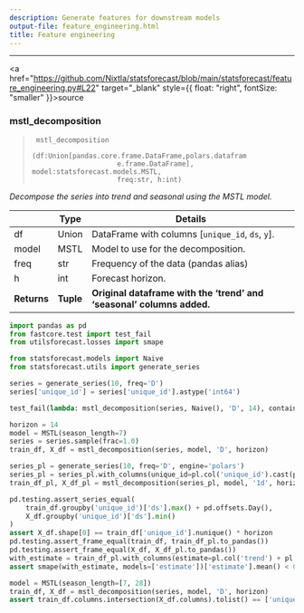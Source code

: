 ```yaml
---
description: Generate features for downstream models
output-file: feature_engineering.html
title: Feature engineering
---
```



------------------------------------------------------------------------

<a
href="https://github.com/Nixtla/statsforecast/blob/main/statsforecast/feature_engineering.py#L22"
target="_blank" style={{ float: "right", fontSize: "smaller" }}>source</a>

### mstl_decomposition

> ``` text
>  mstl_decomposition
>                      (df:Union[pandas.core.frame.DataFrame,polars.datafram
>                      e.frame.DataFrame], model:statsforecast.models.MSTL,
>                      freq:str, h:int)
> ```

*Decompose the series into trend and seasonal using the MSTL model.*

|  | **Type** | **Details** |
|--------|---------------------------|-------------------------------------|
| df | Union | DataFrame with columns \[`unique_id`, `ds`, `y`\]. |
| model | MSTL | Model to use for the decomposition. |
| freq | str | Frequency of the data (pandas alias) |
| h | int | Forecast horizon. |
| **Returns** | **Tuple** | **Original dataframe with the ‘trend’ and ‘seasonal’ columns added.** |

```python
import pandas as pd
from fastcore.test import test_fail
from utilsforecast.losses import smape

from statsforecast.models import Naive
from statsforecast.utils import generate_series
```


```python
series = generate_series(10, freq='D')
series['unique_id'] = series['unique_id'].astype('int64')
```


```python
test_fail(lambda: mstl_decomposition(series, Naive(), 'D', 14), contains='must be an MSTL instance')
```


```python
horizon = 14
model = MSTL(season_length=7)
series = series.sample(frac=1.0)
train_df, X_df = mstl_decomposition(series, model, 'D', horizon)
```


```python
series_pl = generate_series(10, freq='D', engine='polars')
series_pl = series_pl.with_columns(unique_id=pl.col('unique_id').cast(pl.Int64))
train_df_pl, X_df_pl = mstl_decomposition(series_pl, model, '1d', horizon)
```


```python
pd.testing.assert_series_equal(
    train_df.groupby('unique_id')['ds'].max() + pd.offsets.Day(),
    X_df.groupby('unique_id')['ds'].min()
)
assert X_df.shape[0] == train_df['unique_id'].nunique() * horizon
pd.testing.assert_frame_equal(train_df, train_df_pl.to_pandas())
pd.testing.assert_frame_equal(X_df, X_df_pl.to_pandas())
with_estimate = train_df_pl.with_columns(estimate=pl.col('trend') + pl.col('seasonal'))
assert smape(with_estimate, models=['estimate'])['estimate'].mean() < 0.1
```


```python
model = MSTL(season_length=[7, 28])
train_df, X_df = mstl_decomposition(series, model, 'D', horizon)
assert train_df.columns.intersection(X_df.columns).tolist() == ['unique_id', 'ds', 'trend', 'seasonal7', 'seasonal28']
```

